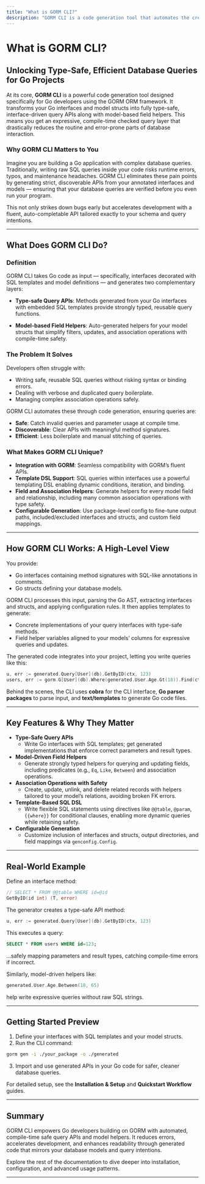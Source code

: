 ```yaml
---
title: "What is GORM CLI?"
description: "GORM CLI is a code generation tool that automates the creation of type-safe, interface-driven query APIs and model-based field helpers for GORM-powered Go projects. Its primary value is providing compile-time safety and a discoverable API, dramatically reducing boilerplate and common query errors."
---
```


# What is GORM CLI?

## Unlocking Type-Safe, Efficient Database Queries for Go Projects

At its core, **GORM CLI** is a powerful code generation tool designed specifically for Go developers using the GORM ORM framework. It transforms your Go interfaces and model structs into fully type-safe, interface-driven query APIs along with model-based field helpers. This means you get an expressive, compile-time checked query layer that drastically reduces the routine and error-prone parts of database interaction.

### Why GORM CLI Matters to You

Imagine you are building a Go application with complex database queries. Traditionally, writing raw SQL queries inside your code risks runtime errors, typos, and maintenance headaches. GORM CLI eliminates these pain points by generating strict, discoverable APIs from your annotated interfaces and models — ensuring that your database queries are verified before you even run your program.

This not only strikes down bugs early but accelerates development with a fluent, auto-completable API tailored exactly to your schema and query intentions.

---

## What Does GORM CLI Do?

### Definition
GORM CLI takes Go code as input — specifically, interfaces decorated with SQL templates and model definitions — and generates two complementary layers:

- **Type-safe Query APIs**: Methods generated from your Go interfaces with embedded SQL templates provide strongly typed, reusable query functions.

- **Model-based Field Helpers**: Auto-generated helpers for your model structs that simplify filters, updates, and association operations with compile-time safety.

### The Problem It Solves
Developers often struggle with:

- Writing safe, reusable SQL queries without risking syntax or binding errors.
- Dealing with verbose and duplicated query boilerplate.
- Managing complex association operations safely.

GORM CLI automates these through code generation, ensuring queries are:

- **Safe**: Catch invalid queries and parameter usage at compile time.
- **Discoverable**: Clear APIs with meaningful method signatures.
- **Efficient**: Less boilerplate and manual stitching of queries.

### What Makes GORM CLI Unique?

- **Integration with GORM**: Seamless compatibility with GORM’s fluent APIs.
- **Template DSL Support**: SQL queries within interfaces use a powerful templating DSL enabling dynamic conditions, iteration, and binding.
- **Field and Association Helpers**: Generate helpers for every model field and relationship, including many common association operations with type safety.
- **Configurable Generation**: Use package-level config to fine-tune output paths, included/excluded interfaces and structs, and custom field mappings.


---

## How GORM CLI Works: A High-Level View

You provide:
- Go interfaces containing method signatures with SQL-like annotations in comments.
- Go structs defining your database models.

GORM CLI processes this input, parsing the Go AST, extracting interfaces and structs, and applying configuration rules. It then applies templates to generate:

- Concrete implementations of your query interfaces with type-safe methods.
- Field helper variables aligned to your models’ columns for expressive queries and updates.

The generated code integrates into your project, letting you write queries like this:

```go
u, err := generated.Query[User](db).GetByID(ctx, 123)
users, err := gorm.G[User](db).Where(generated.User.Age.Gt(18)).Find(ctx)
```

Behind the scenes, the CLI uses **cobra** for the CLI interface, **Go parser packages** to parse input, and **text/templates** to generate Go code files.

---

## Key Features & Why They Matter

- **Type-Safe Query APIs**
  - Write Go interfaces with SQL templates; get generated implementations that enforce correct parameters and result types.
- **Model-Driven Field Helpers**
  - Generate strongly typed helpers for querying and updating fields, including predicates (e.g., `Eq`, `Like`, `Between`) and association operations.
- **Association Operations with Safety**
  - Create, update, unlink, and delete related records with helpers tailored to your model’s relations, avoiding broken FK errors.
- **Template-Based SQL DSL**
  - Write flexible SQL statements using directives like `@@table`, `@param`, `{{where}}` for conditional clauses, enabling more dynamic queries while retaining safety.
- **Configurable Generation**
  - Customize inclusion of interfaces and structs, output directories, and field mappings via `genconfig.Config`.

---

## Real-World Example

Define an interface method:

```go
// SELECT * FROM @@table WHERE id=@id
GetByID(id int) (T, error)
```

The generator creates a type-safe API method:

```go
u, err := generated.Query[User](db).GetByID(ctx, 123)
```

This executes a query:

```sql
SELECT * FROM users WHERE id=123;
```

...safely mapping parameters and result types, catching compile-time errors if incorrect.

Similarly, model-driven helpers like:

```go
generated.User.Age.Between(18, 65)
```

help write expressive queries without raw SQL strings.

---

## Getting Started Preview

1. Define your interfaces with SQL templates and your model structs.
2. Run the CLI command:

```bash
gorm gen -i ./your_package -o ./generated
```

3. Import and use generated APIs in your Go code for safer, cleaner database queries.

For detailed setup, see the **Installation & Setup** and **Quickstart Workflow** guides.

---

## Summary
GORM CLI empowers Go developers building on GORM with automated, compile-time safe query APIs and model helpers. It reduces errors, accelerates development, and enhances readability through generated code that mirrors your database models and query intentions.

Explore the rest of the documentation to dive deeper into installation, configuration, and advanced usage patterns.

---